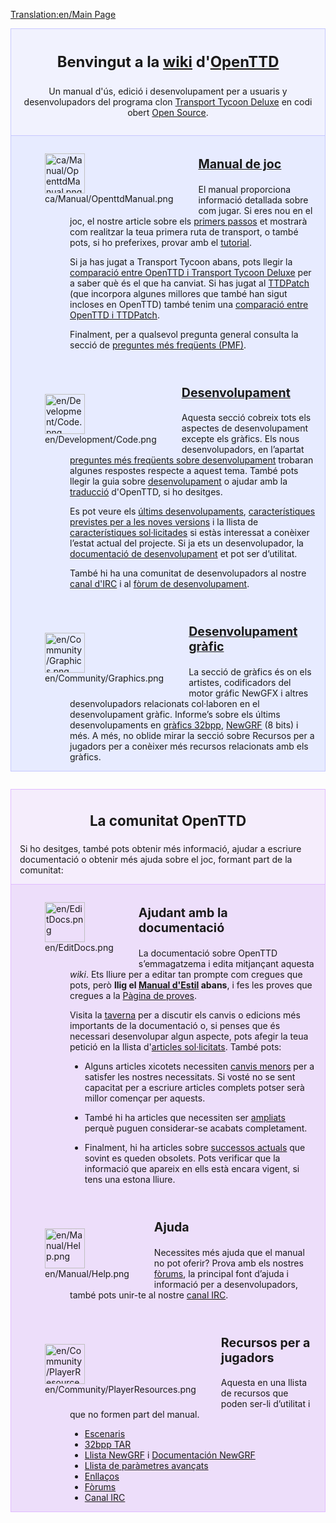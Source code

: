 [[Translation:en/Main Page]]

<div style="background-color: #f1f2fe; border: 1px solid #c7c8fe; margin: 0; padding: 1em 1em 1em 1em; text-align:center">
<div style="font-size:1.7em; font-weight:bold">Benvingut a la [http://ca.wikipedia.org/wiki/Wiki wiki] d'<span class="plainlinks">[http://www.openttd.org/ OpenTTD]</span></div>
Un manual d'ús, edició i desenvolupament per a usuaris y desenvolupadors del programa clon [[ca/Archive/OpenTTD/Transport Tycoon Deluxe|Transport Tycoon Deluxe]] en codi obert [http://www.opensource.org/ Open Source].
</div>

<div style="background-color: #E7EBFF; border: 1px solid #c7c8fe; border-top:none; padding: 1em 1em 0em 1em; margin-bottom:2em">
<div style="float:left">[[File:ca/Manual/OpenttdManual.png|64px]]</div>
<div style="margin-left:80px; margin-bottom:4em">
<div style="font-size:1.4em; font-weight:bold">[[ca/Manual/Main Page|Manual de joc]]</div>
El manual proporciona informació detallada sobre com jugar. Si eres nou en el joc, el nostre article sobre els [[ca/Manual/Tutorial/Main Page|primers passos]] et mostrarà com realitzar la teua primera ruta de transport, o també pots, si ho preferixes, provar amb el [[ca/Manual/Tutorial/Tutorial|tutorial]]. 

Si ja has jugat a Transport Tycoon abans, pots llegir la [[ca/Canvis respecte de TTD|comparació entre OpenTTD i Transport Tycoon Deluxe]] per a saber què és el que ha canviat. Si has jugat al [[ca/Archive/OpenTTD/TTDPatch|TTDPatch]] (que incorpora algunes millores que també han sigut incloses en OpenTTD) també tenim una [[ca/Comparació entre les característiques d’OpenTTD i de TTDPatch|comparació entre OpenTTD i TTDPatch]]. 

Finalment, per a qualsevol pregunta general consulta la secció de [[ca/Archive/Community/Preguntes més freqüents|preguntes més freqüents (PMF)]].
</div>

<div style="float:left">[[File:en/Development/Code.png|64px]]</div>
<div style="margin-left:80px; margin-bottom:4em">
<div style="font-size:1.4em; font-weight:bold">[[ca/Desenvolupament|Desenvolupament]]</div>
Aquesta secció cobreix tots els aspectes de desenvolupament excepte els gràfics. Els nous desenvolupadors, en l’apartat [[ca/Preguntes més freqüents sobre desenvolupament|preguntes més freqüents sobre desenvolupament]] trobaran algunes respostes respecte a aquest tema. També pots llegir la guia sobre [[ca/Desenvolupament|desenvolupament]] o ajudar amb la [[ca/Internacionalització|traducció]] d'OpenTTD, si ho desitges. 

Es pot veure els [[ca/Desenvolupaments recents i actuals|últims desenvolupaments]], [[ca/Desenvolupament futur|característiques previstes per a les noves versions]] i la llista de [[ca/Característiques sol·licitades|característiques sol·licitades]] si estàs interessat a conèixer l’estat actual del projecte. Si ja ets un desenvolupador, la [[ca/Documentació de desenvolupament|documentació de desenvolupament]] et pot ser d’utilitat.

També hi ha una comunitat de desenvolupadors al nostre [[ca/Canal IRC|canal d'IRC]] i al [http://www.tt-forums.net/viewforum.php?f=33 fòrum de desenvolupament].
</div>

<div style="float:left">[[File:en/Community/Graphics.png|64px]]</div>
<div style="margin-left:80px; margin-bottom:1em; min-height:64px">
<div style="font-size:1.4em; font-weight:bold">[[ca/Desenvolupament gràfic|Desenvolupament gràfic]]</div>
La secció de gràfics és on els artistes, codificadors del motor gráfic NewGFX i altres desenvolupadors relacionats col·laboren en el desenvolupament gràfic. Informe’s sobre els últims desenvolupaments en [[ca/Desenvolupament de gràfics de 32bit|gràfics 32bpp]], [[ca/Documentació sobre NewGRF|NewGRF]] (8 bits) i més. A més, no oblide mirar la secció sobre Recursos per a jugadors per a conèixer més recursos relacionats amb els gràfics.
</div>

</div>

<div style="background-color: #F5EDFC; border: 1px solid #E1BBFF; margin: 0; padding: 1em 1em 0em 1em;">
<div style="font-size:1.6em; font-weight:bold; text-align:center">La comunitat OpenTTD</div>
Si ho desitges, també pots obtenir més informació, ajudar a escriure documentació o obtenir més ajuda sobre el joc, formant part de la comunitat:
</div>

<div style="background-color: #EDDEFA; border: 1px solid #E1BBFF; border-top:none; padding: 1em 1em 0em 1em;">

<div style="float:left">[[File:en/EditDocs.png|64px]]</div>
<div style="margin-left:80px; margin-bottom:4em">
<div style="font-size:1.4em; font-weight:bold">Ajudant amb la documentació</div>
La documentació sobre OpenTTD s’emmagatzema i edita mitjançant aquesta ''wiki''. Ets lliure per a editar tan prompte com cregues que pots, però '''llig el [[ca/Wiki/Manual d'Estil|Manual d'Estil]] abans''', i fes les proves que cregues a la [[ca/Pàgina de proves|Pàgina de proves]].

Visita la [[ca/Archive/Community/Taverna|taverna]] per a discutir els canvis o edicions més importants de la documentació o, si penses que és necessari desenvolupar algun aspecte, pots afegir la teua petició en la llista d'[[ca/Articles sol·licitats|articles sol·licitats]]. També pots:

*Alguns articles xicotets necessiten [[:Category:ca/Per fer|canvis menors]] per a satisfer les nostres necessitats. Si vosté no se sent capacitat per a escriure articles complets potser serà millor començar per aquests.

*També hi ha articles que necessiten ser [[:Category:ca/Articles que necessiten una ampliació|ampliats]] perquè puguen considerar-se acabats completament. 

*Finalment, hi ha articles sobre [[:Category:ca/Successos actuals|successos actuals]] que sovint es queden obsolets. Pots verificar que la informació que apareix en ells està encara vigent, si tens una estona lliure.
</div>

<div style="float:left">[[File:en/Manual/Help.png|64px]]</div>
<div style="margin-left:80px; margin-bottom:4em">
<div style="font-size:1.4em; font-weight:bold">Ajuda</div>
Necessites més ajuda que el manual no pot oferir? Prova amb els nostres [http://www.tt-forums.net/viewforum.php?f=55 fòrums], la principal font d’ajuda i informació per a desenvolupadors, també pots unir-te al nostre [[ca/Canal IRC|canal IRC]].
</div>

<div style="float:left">[[File:en/Community/PlayerResources.png|64px]]</div>
<div style="margin-left:80px; margin-bottom:1em">
<div style="font-size:1.4em; font-weight:bold">Recursos per a jugadors</div>
Aquesta en una llista de recursos que poden ser-li d’utilitat i que no formen part del manual.
*[[ca/Llista d’escenaris|Escenaris]]
*[[ca/Llista de 32bpp TAR descarregables|32bpp TAR]]
*[[ca/Llista NewGRF|Llista NewGRF]] i [[ca/Documentació NewGRF|Documentación NewGRF]]
*[[ca/Archive/Manual/Settings/Paràmetres avançats|Llista de paràmetres avançats]]
*[[ca/Enllaços|Enllaços]]
*[http://www.tt-forums.net/viewforum.php?f=55 Fòrums]
*[[ca/Canal IRC|Canal IRC]]
</div>
</div>